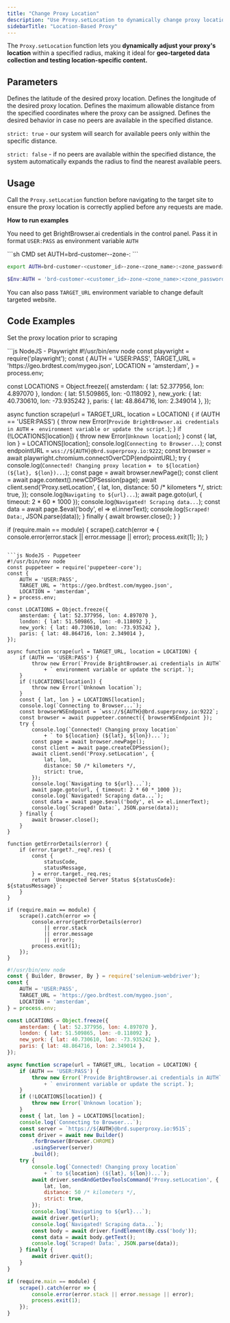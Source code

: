 ```yaml
---
title: "Change Proxy Location"
description: "Use Proxy.setLocation to dynamically change proxy locations for geo-targeted data collection. Set latitude, longitude, and radius before scraping to control request origin."
sidebarTitle: "Location-Based Proxy"
---
```


The `Proxy.setLocation` function lets you **dynamically adjust your proxy's location** within a specified radius, making it ideal for **geo-targeted data collection and testing location-specific content.**

## Parameters

<ParamField path="lat" type="float">
  Defines the latitude of the desired proxy location.
</ParamField>

<ParamField path="lon" type="float">
  Defines the longitude of the desired proxy location.
</ParamField>

<ParamField path="distance" type="float">
  Defines the maximum allowable <Tooltip tip="In Kilometers">distance</Tooltip> from the specified coordinates where the proxy can be assigned.
</ParamField>

<ParamField path="strict" type="boolean" default="true">
  Defines the desired behavior in case no peers are available in the specified distance.

  `strict: true` - our system will search for available peers only within the specific distance.

  `strict: false` - if no peers are available within the specified distance, the system automatically expands the radius to find the nearest available peers.
</ParamField>

## Usage

Call the `Proxy.setLocation` function before navigating to the target site to ensure the proxy location is correctly applied before any requests are made.

**How to run examples**

You need to get BrightBrowser.ai credentials in the control panel.
Pass it in format `USER:PASS` as environment variable `AUTH`

<CodeGroup>
  ```sh CMD
  set AUTH=brd-customer-<customer_id>-zone-<zone_name>:<zone_password>
  ```

  ```sh Shell
  export AUTH=brd-customer-<customer_id>-zone-<zone_name>:<zone_password>
  ```

  ```powershell Powershell
  $Env:AUTH = 'brd-customer-<customer_id>-zone-<zone_name>:<zone_password>'
  ```
</CodeGroup>

<Tip>You can also pass `TARGET_URL` environment variable to change default targeted website.</Tip>

## Code Examples

Set the proxy location prior to scraping

<CodeGroup>
  ```js NodeJS - Playwright
  #!/usr/bin/env node
  const playwright = require('playwright');
  const {
      AUTH = 'USER:PASS',
      TARGET_URL = 'https://geo.brdtest.com/mygeo.json',
      LOCATION = 'amsterdam',
  } = process.env;

  const LOCATIONS = Object.freeze({
      amsterdam: { lat: 52.377956, lon: 4.897070 },
      london: { lat: 51.509865, lon: -0.118092 },
      new_york: { lat: 40.730610, lon: -73.935242 },
      paris: { lat: 48.864716, lon: 2.349014 },
  });

  async function scrape(url = TARGET_URL, location = LOCATION) {
      if (AUTH == 'USER:PASS') {
          throw new Error(`Provide BrightBrowser.ai credentials in AUTH`
              + ` environment variable or update the script.`);
      }
      if (!LOCATIONS[location]) {
          throw new Error(`Unknown location`);
      }
      const { lat, lon } = LOCATIONS[location];
      console.log(`Connecting to Browser...`);
      const endpointURL = `wss://${AUTH}@brd.superproxy.io:9222`;
      const browser = await playwright.chromium.connectOverCDP(endpointURL);
      try {
          console.log(`Connected! Changing proxy location`
              + ` to ${location} (${lat}, ${lon})...`);
          const page = await browser.newPage();
          const client = await page.context().newCDPSession(page);
          await client.send('Proxy.setLocation', {
              lat, lon,
              distance: 50 /* kilometers */,
              strict: true,
          });
          console.log(`Navigating to ${url}...`);
          await page.goto(url, { timeout: 2 * 60 * 1000 });
          console.log(`Navigated! Scraping data...`);
          const data = await page.$eval('body', el => el.innerText);
          console.log(`Scraped! Data:`, JSON.parse(data));
      } finally {
          await browser.close();
      }
  }

  if (require.main == module) {
      scrape().catch(error => {
          console.error(error.stack || error.message || error);
          process.exit(1);
      });
  }
  ```

  ```js NodeJS - Puppeteer
  #!/usr/bin/env node
  const puppeteer = require('puppeteer-core');
  const {
      AUTH = 'USER:PASS',
      TARGET_URL = 'https://geo.brdtest.com/mygeo.json',
      LOCATION = 'amsterdam',
  } = process.env;

  const LOCATIONS = Object.freeze({
      amsterdam: { lat: 52.377956, lon: 4.897070 },
      london: { lat: 51.509865, lon: -0.118092 },
      new_york: { lat: 40.730610, lon: -73.935242 },
      paris: { lat: 48.864716, lon: 2.349014 },
  });

  async function scrape(url = TARGET_URL, location = LOCATION) {
      if (AUTH == 'USER:PASS') {
          throw new Error(`Provide BrightBrowser.ai credentials in AUTH`
              + ` environment variable or update the script.`);
      }
      if (!LOCATIONS[location]) {
          throw new Error(`Unknown location`);
      }
      const { lat, lon } = LOCATIONS[location];
      console.log(`Connecting to Browser...`);
      const browserWSEndpoint = `wss://${AUTH}@brd.superproxy.io:9222`;
      const browser = await puppeteer.connect({ browserWSEndpoint });
      try {
          console.log(`Connected! Changing proxy location`
              + ` to ${location} (${lat}, ${lon})...`);
          const page = await browser.newPage();
          const client = await page.createCDPSession();
          await client.send('Proxy.setLocation', {
              lat, lon,
              distance: 50 /* kilometers */,
              strict: true,
          });
          console.log(`Navigating to ${url}...`);
          await page.goto(url, { timeout: 2 * 60 * 1000 });
          console.log(`Navigated! Scraping data...`);
          const data = await page.$eval('body', el => el.innerText);
          console.log(`Scraped! Data:`, JSON.parse(data));
      } finally {
          await browser.close();
      }
  }

  function getErrorDetails(error) {
      if (error.target?._req?.res) {
          const {
              statusCode,
              statusMessage,
          } = error.target._req.res;
          return `Unexpected Server Status ${statusCode}: ${statusMessage}`;
      }
  }

  if (require.main == module) {
      scrape().catch(error => {
          console.error(getErrorDetails(error)
              || error.stack
              || error.message
              || error);
          process.exit(1);
      });
  }
  ```

  ```js NodeJS - Selenium
  #!/usr/bin/env node
  const { Builder, Browser, By } = require('selenium-webdriver');
  const {
      AUTH = 'USER:PASS',
      TARGET_URL = 'https://geo.brdtest.com/mygeo.json',
      LOCATION = 'amsterdam',
  } = process.env;

  const LOCATIONS = Object.freeze({
      amsterdam: { lat: 52.377956, lon: 4.897070 },
      london: { lat: 51.509865, lon: -0.118092 },
      new_york: { lat: 40.730610, lon: -73.935242 },
      paris: { lat: 48.864716, lon: 2.349014 },
  });

  async function scrape(url = TARGET_URL, location = LOCATION) {
      if (AUTH == 'USER:PASS') {
          throw new Error(`Provide BrightBrowser.ai credentials in AUTH`
              + ` environment variable or update the script.`);
      }
      if (!LOCATIONS[location]) {
          throw new Error(`Unknown location`);
      }
      const { lat, lon } = LOCATIONS[location];
      console.log(`Connecting to Browser...`);
      const server = `https://${AUTH}@brd.superproxy.io:9515`;
      const driver = await new Builder()
          .forBrowser(Browser.CHROME)
          .usingServer(server)
          .build();
      try {
          console.log(`Connected! Changing proxy location`
              + ` to ${location} (${lat}, ${lon})...`);
          await driver.sendAndGetDevToolsCommand('Proxy.setLocation', {
              lat, lon,
              distance: 50 /* kilometers */,
              strict: true,
          });
          console.log(`Navigating to ${url}...`);
          await driver.get(url);
          console.log(`Navigated! Scraping data...`);
          const body = await driver.findElement(By.css('body'));
          const data = await body.getText();
          console.log(`Scraped! Data:`, JSON.parse(data));
      } finally {
          await driver.quit();
      }
  }

  if (require.main == module) {
      scrape().catch(error => {
          console.error(error.stack || error.message || error);
          process.exit(1);
      });
  }
  ```
</CodeGroup>